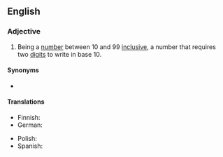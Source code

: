 ==English==

===Adjective===
{{en-adj|-|head=[[double]]-[[digit]]}}

# Being a [[number]] between 10 and 99 [[inclusive]], a number that requires two [[digit]]s to write in base 10.

====Synonyms====
* {{l|en|double-figure}}

====Translations====
{{trans-top|between 10 and 99 inclusive}}
* Finnish: {{t|fi|kaksinumeroinen}}
* German: {{t+|de|zweistellig}}
{{trans-mid}}
* Polish: {{t+|pl|dwucyfrowy}}
* Spanish: {{t|es|dos dígitos}}
{{trans-bottom}}